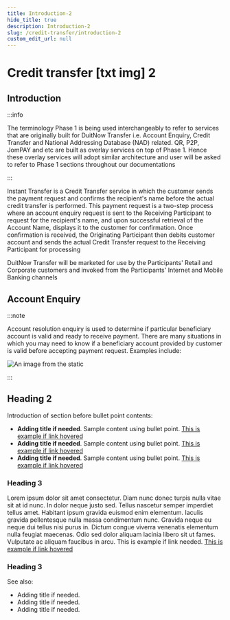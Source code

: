 ```yaml
---
title: Introduction-2
hide_title: true
description: Introduction-2
slug: /credit-transfer/introduction-2
custom_edit_url: null
---
```


<Breadcrumbs/>

# Credit transfer [txt img] 2

<CardLinkApi />

## Introduction

:::info

The terminology Phase 1 is being used interchangeably to refer to services that are originally built for DuitNow Transfer i.e. Account Enquiry, Credit Transfer and National Addressing Database (NAD) related. QR, P2P, JomPAY and etc are built as overlay services on top of Phase 1. Hence these overlay services will adopt similar architecture and user will be asked to refer to Phase 1 sections throughout our documentations

:::

Instant Transfer is a Credit Transfer service in which the customer sends the payment request and confirms the recipient's name before the actual credit transfer is performed. This payment request is a two-step process where an account enquiry request is sent to the Receiving Participant to request for the recipient's name, and upon successful retrieval of the Account Name, displays it to the customer for confirmation. Once confirmation is received, the Originating Participant then debits customer account and sends the actual Credit Transfer request to the Receiving Participant for processing

DuitNow Transfer will be marketed for use by the Participants' Retail and Corporate customers and invoked from the Participants' Internet and Mobile Banking channels

## Account Enquiry

:::note

Account resolution enquiry is used to determine if particular beneficiary account is valid and ready to receive payment. There are many situations in which you may need to know if a beneficiary account provided by customer is valid before accepting payment request. Examples include:

<div className="w-50-desktop">

  ![An image from the static](/img/example-image.png)
  
</div>

:::

## Heading 2

Introduction of section before bullet point contents:


- **Adding title if needed**. Sample content using bullet point. <a href="/fi-server" className="t14sm-t16lg blue-link bold">This is example if link hovered</a>  
- **Adding title if needed**. Sample content using bullet point. <a href="/fi-server" className="t14sm-t16lg blue-link bold">This is example if link hovered</a>  
- **Adding title if needed**. Sample content using bullet point. <a href="/fi-server" className="t14sm-t16lg blue-link bold">This is example if link hovered</a>

### Heading 3

<p>
  Lorem ipsum dolor sit amet consectetur. Diam nunc donec turpis nulla vitae sit at id nunc. In dolor neque justo sed. Tellus nascetur semper imperdiet tellus amet. Habitant ipsum gravida euismod enim elementum. Iaculis gravida pellentesque nulla massa condimentum nunc. Gravida neque eu neque dui tellus nisi purus in. Dictum congue viverra venenatis elementum nulla feugiat maecenas. Odio sed dolor aliquam lacinia libero sit ut fames. Vulputate ac aliquam faucibus in arcu.  This is example if link needed. 
  <a href="/fi-server" className="t14sm-t16lg blue-link bold">This is example if link hovered</a>
</p>

### Heading 3

 See also:

- <span className="t14sm-t16lg font-blue-500 bold"> Adding title if needed. </span>
- <span className="t14sm-t16lg font-blue-500 bold"> Adding title if needed. </span>
- <span className="t14sm-t16lg font-blue-500 bold"> Adding title if needed. </span>